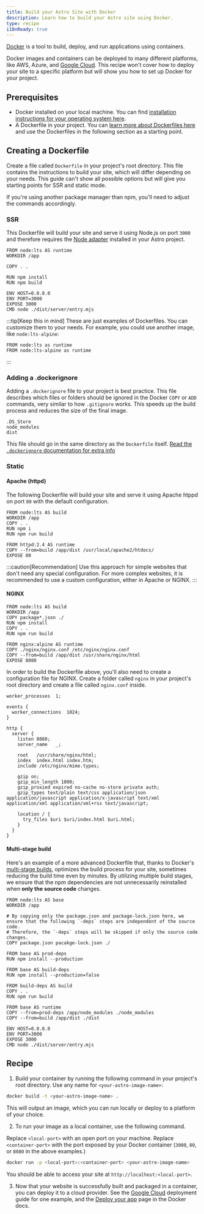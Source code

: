 ```yaml
---
title: Build your Astro Site with Docker
description: Learn how to build your Astro site using Docker.
type: recipe
i18nReady: true
---
```


[Docker](https://docker.com) is a tool to build, deploy, and run applications using containers.

Docker images and containers can be deployed to many different platforms, like AWS, Azure, and [Google Cloud](/en/guides/deploy/google-cloud/#cloud-run-ssr-and-static). This recipe won't cover how to deploy your site to a specific platform but will show you how to set up Docker for your project.

## Prerequisites

- Docker installed on your local machine. You can find [installation instructions for your operating system here](https://docs.docker.com/get-docker/).
- A Dockerfile in your project. You can [learn more about Dockerfiles here](https://docs.docker.com/engine/reference/builder/) and use the Dockerfiles in the following section as a starting point.

## Creating a Dockerfile

Create a file called `Dockerfile` in your project's root directory. This file contains the instructions to build your site, which will differ depending on your needs. This guide can't show all possible options but will give you starting points for SSR and static mode.

If you're using another package manager than npm, you'll need to adjust the commands accordingly.

### SSR

This Dockerfile will build your site and serve it using Node.js on port `3000` and therefore requires the [Node adapter](/en/guides/integrations-guide/node/) installed in your Astro project.

```docker title="Dockerfile"
FROM node:lts AS runtime
WORKDIR /app

COPY . .

RUN npm install
RUN npm build

ENV HOST=0.0.0.0
ENV PORT=3000
EXPOSE 3000
CMD node ./dist/server/entry.mjs
```

:::tip[Keep this in mind]
These are just examples of Dockerfiles. You can customize them to your needs. For example, you could use another image, like `node:lts-alpine`:

```docker title="Dockerfile" del={1} add={2}
FROM node:lts as runtime
FROM node:lts-alpine as runtime
```
:::

### Adding a .dockerignore

Adding a `.dockerignore` file to your project is best practice. This file describes which files or folders should be ignored in the Docker `COPY` or `ADD` commands, very similar to how `.gitignore` works. This speeds up the build process and reduces the size of the final image.

```docker title=".dockerignore"
.DS_Store
node_modules
dist
```

This file should go in the same directory as the `Dockerfile` itself. [Read the `.dockerignore` documentation for extra info](https://docs.docker.com/engine/reference/builder/#dockerignore-file)

### Static

#### Apache (httpd)

The following Dockerfile will build your site and serve it using Apache htppd on port `80` with the default configuration.

```docker title="Dockerfile"
FROM node:lts AS build
WORKDIR /app
COPY . .
RUN npm i
RUN npm run build

FROM httpd:2.4 AS runtime
COPY --from=build /app/dist /usr/local/apache2/htdocs/
EXPOSE 80
```

:::caution[Recommendation]
Use this approach for simple websites that don't need any special configuration. For more complex websites, it is recommended to use a custom configuration, either in Apache or NGINX.
:::

#### NGINX

```docker title="Dockerfile"
FROM node:lts AS build
WORKDIR /app
COPY package*.json ./
RUN npm install
COPY . .
RUN npm run build

FROM nginx:alpine AS runtime
COPY ./nginx/nginx.conf /etc/nginx/nginx.conf
COPY --from=build /app/dist /usr/share/nginx/html
EXPOSE 8080
```

In order to build the Dockerfile above, you'll also need to create a configuration file for NGINX. Create a folder called `nginx` in your project's root directory and create a file called `nginx.conf` inside.

```nginx title="nginx.conf"
worker_processes  1;

events {
  worker_connections  1024;
}

http {
  server {
    listen 8080;
    server_name   _;

    root   /usr/share/nginx/html;
    index  index.html index.htm;
    include /etc/nginx/mime.types;

    gzip on;
    gzip_min_length 1000;
    gzip_proxied expired no-cache no-store private auth;
    gzip_types text/plain text/css application/json application/javascript application/x-javascript text/xml application/xml application/xml+rss text/javascript;

    location / {
      try_files $uri $uri/index.html $uri.html;
    }
  }
}
```

#### Multi-stage build
Here's an example of a more advanced Dockerfile that, thanks to Docker's [multi-stage builds](https://docs.docker.com/build/building/multi-stage/), optimizes the build process for your site, sometimes reducing the build time even by minutes.
By utilizing multiple build stages, we ensure that the npm dependencies are not unnecessarily reinstalled when **only the source code** changes.

```docker title="Dockerfile"
FROM node:lts AS base
WORKDIR /app

# By copying only the package.json and package-lock.json here, we ensure that the following `-deps` steps are independent of the source code.
# Therefore, the `-deps` steps will be skipped if only the source code changes.
COPY package.json pacakge-lock.json ./

FROM base AS prod-deps
RUN npm install --production

FROM base AS build-deps
RUN npm install --production=false

FROM build-deps AS build
COPY . .
RUN npm run build

FROM base AS runtime
COPY --from=prod-deps /app/node_modules ./node_modules
COPY --from=build /app/dist ./dist

ENV HOST=0.0.0.0
ENV PORT=3000
EXPOSE 3000
CMD node ./dist/server/entry.mjs
```

## Recipe

1. Build your container by running the following command in your project's root directory. Use any name for `<your-astro-image-name>`:

```bash
docker build -t <your-astro-image-name> .
```

This will output an image, which you can run locally or deploy to a platform of your choice.

2. To run your image as a local container, use the following command. 

Replace `<local-port>` with an open port on your machine. Replace `<container-port>` with the port exposed by your Docker container (`3000`, `80`, or `8080` in the above examples.)

```bash
docker run -p <local-port>:<container-port> <your-astro-image-name>
```

You should be able to access your site at `http://localhost:<local-port>`.

3. Now that your website is successfully built and packaged in a container, you can deploy it to a cloud provider. See the [Google Cloud](/en/guides/deploy/google-cloud/#cloud-run-ssr-and-static) deployment guide for one example, and the [Deploy your app](https://docs.docker.com/language/nodejs/deploy/) page in the Docker docs.


